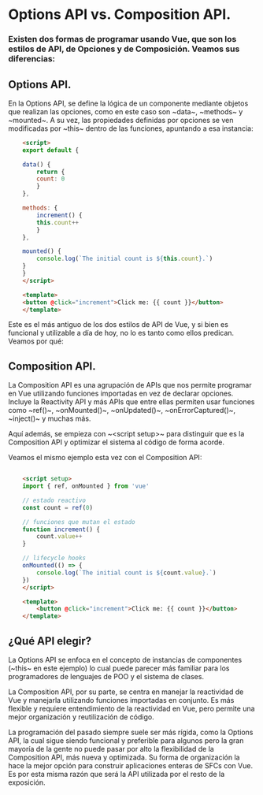 
<PageView>

# Options API vs. Composition API.

### Existen dos formas de programar usando Vue, que son los estilos de API, de Opciones y de Composición. Veamos sus diferencias:

## Options API.

En la Options API, se define la lógica de un componente mediante objetos que realizan las opciones, como en este caso son ~data~, ~methods~ y ~mounted~. A su vez, las propiedades definidas por opciones se ven modificadas por ~this~ dentro de las funciones, apuntando a esa instancia:

```html
    <script>
    export default {

    data() {
        return {
        count: 0
        }
    },

    methods: {
        increment() {
        this.count++
        }
    },

    mounted() {
        console.log(`The initial count is ${this.count}.`)
    }
    }
    </script>

    <template>
    <button @click="increment">Click me: {{ count }}</button>
    </template>
```

Este es el más antiguo de los dos estilos de API de Vue, y si bien es funcional y utilizable a día de hoy, no lo es tanto como ellos predican. Veamos por qué:

## Composition API.

La Composition API es una agrupación de APIs que nos permite programar en Vue utilizando funciones importadas en vez de declarar opciones. Incluye la Reactivity API y más APIs que entre ellas permiten usar funciones como ~ref()~, ~onMounted()~, ~onUpdated()~, ~onErrorCaptured()~, ~inject()~ y muchas más.

Aquí además, se empieza con ~\<script setup\>~ para distinguir que es la Composition API y optimizar el sistema al código de forma acorde.

Veamos el mismo ejemplo esta vez con el Composition API:

```html

    <script setup>
    import { ref, onMounted } from 'vue'

    // estado reactivo
    const count = ref(0)

    // funciones que mutan el estado
    function increment() {
        count.value++
    }

    // lifecycle hooks
    onMounted(() => {
        console.log(`The initial count is ${count.value}.`)
    })
    </script>

    <template>
        <button @click="increment">Click me: {{ count }}</button>
    </template>
```
<ExampleWrapper>
  <ButtonComposition/>
</ExampleWrapper>

## ¿Qué API elegir?

La Options API se enfoca en el concepto de instancias de componentes (~this~ en este ejemplo) lo cual puede parecer más familiar para los programadores de lenguajes de POO y el sistema de clases.

La Composition API, por su parte, se centra en manejar la reactividad de Vue y manejarla utilizando funciones importadas en conjunto. Es más flexible y requiere entendimiento de la reactividad en Vue, pero permite una mejor organización y reutilización de código.

La programación del pasado siempre suele ser más rígida, como la Options API, la cual sigue siendo funcional y preferible para algunos pero la gran mayoría de la gente no puede pasar por alto la flexibilidad de la Composition API, más nueva y optimizada. Su forma de organización la hace la mejor opción para construir aplicaciones enteras de SFCs con Vue. Es por esta misma razón que será la API utilizada por el resto de la exposición.

</PageView>